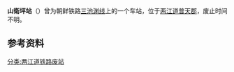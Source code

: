 {{unreferenced|time=2015-03-04T14:03:59+00:00}}
{{朝鮮半島車站資訊
|公司色 = black
|文字色 = 
|站名 = 山衛坪站
|圖片 = 
|pxl = 
|圖片說明 =
|前一站 = [[佳林站|佳林]]
|前一站距離 = 
|後一站距離 = 
|後一站 = [[旧市物洞站|旧市物洞]]
|諺文 = 산위평역
|朝鮮漢字 = 山衛坪驛
|文觀部式 = Sanwipyeong yeok
|馬-賴式 = Sanwip'yŏng yŏk
|副站名 = 
|車站編號 = 
|停站路線數 = 
|所屬公司 = [[朝鲜民主主义人民共和国铁道省|朝鲜民主主义人民共和国铁道省]]
|所屬路線 = [[三池渊线|三池渊线]]
|距離 = 
|起點站 = [[渭渊站|渭渊]]
|所在地 =[[两江道|两江道]][[普天郡|普天郡]]
|車站構造 = 地面车站
|月台配置 = 
|啟用年月日 =  
|廢站年月日 = 
|上下車人次 = 
|統計年度 = 
|轉車 = 
|備註 = 
|全寬備註 = 
}}

'''山衛坪站'''（{{kor|諺=산위평역|漢=山衛坪驛|羅=Sanwip'yŏng yŏk|f=y}}）曾为朝鲜铁路[[三池渊线|三池渊线]]上的一个车站，位于[[两江道|两江道]][[普天郡|普天郡]]，废止时间不明。

==参考资料==
{{reflist}}

{{三池渊线}}

[[分类:两江道铁路废站|分类:两江道铁路废站]]